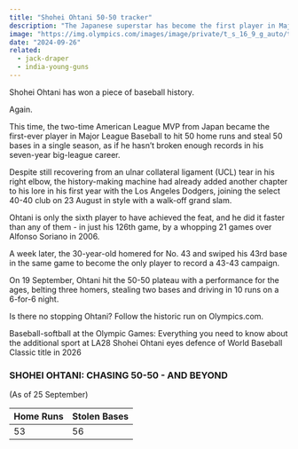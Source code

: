 ```yaml
---
title: "Shohei Ohtani 50-50 tracker"
description: "The Japanese superstar has become the first player in Major League Baseball history to record 50 home runs and 50 stolen bases in one season. How far can he go?"
image: "https://img.olympics.com/images/image/private/t_s_16_9_g_auto/t_s_w2440/f_auto/primary/v1i5k4jzifapr757yvge"
date: "2024-09-26"
related:
  - jack-draper
  - india-young-guns
---
```


Shohei Ohtani has won a piece of baseball history.

Again.

This time, the two-time American League MVP from Japan became the first-ever player in Major League Baseball to hit 50 home runs and steal 50 bases in a single season, as if he hasn’t broken enough records in his seven-year big-league career.

Despite still recovering from an ulnar collateral ligament (UCL) tear in his right elbow, the history-making machine had already added another chapter to his lore in his first year with the Los Angeles Dodgers, joining the select 40-40 club on 23 August in style with a walk-off grand slam.

Ohtani is only the sixth player to have achieved the feat, and he did it faster than any of them - in just his 126th game, by a whopping 21 games over Alfonso Soriano in 2006.

A week later, the 30-year-old homered for No. 43 and swiped his 43rd base in the same game to become the only player to record a 43-43 campaign.

On 19 September, Ohtani hit the 50-50 plateau with a performance for the ages, belting three homers, stealing two bases and driving in 10 runs on a 6-for-6 night.

Is there no stopping Ohtani? Follow the historic run on Olympics.com.

Baseball-softball at the Olympic Games: Everything you need to know about the additional sport at LA28
Shohei Ohtani eyes defence of World Baseball Classic title in 2026

### SHOHEI OHTANI: CHASING 50-50 - AND BEYOND

(As of 25 September)
	

| Home Runs | Stolen Bases | 
| --------- | ------------ |
| 53  | 56 |